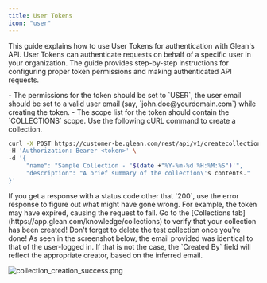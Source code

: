```yaml
---
title: User Tokens
icon: "user"
---
```


This guide explains how to use User Tokens for authentication with Glean's API. User Tokens can authenticate requests on behalf of a specific user in your organization. The guide provides step-by-step instructions for configuring proper token permissions and making authenticated API requests.

<Steps>

<Step title="Ensuring accurate token information">
- The permissions for the token should be set to `USER`, the user email should be set to a valid user email (say, `john.doe@yourdomain.com`) while creating the token.
- The scope list for the token should contain the `COLLECTIONS` scope.
</Step>

<Step title="Making the request">
Use the following cURL command to create a collection.

```bash cURL
curl -X POST https://customer-be.glean.com/rest/api/v1/createcollection \
-H 'Authorization: Bearer <token>' \
-d '{
     "name": "Sample Collection - '$(date +"%Y-%m-%d %H:%M:%S")'",
     "description": "A brief summary of the collection\'s contents."
}'
```

<Warning>
If you get a response with a status code other that `200`, use the error response to figure out what might have gone wrong. For example, the token may have expired, causing the request to fail.
</Warning>
</Step>

<Step title="Verifying the collection">
Go to the [Collections tab](https://app.glean.com/knowledge/collections) to verify that your collection has been created! Don't forget to delete the test collection once you're done!

<Tip>
As seen in the screenshot below, the email provided was identical to that of the user-logged in. If that is not the case, the `Created By` field will reflect the appropriate creator, based on the inferred email.
</Tip>

![collection_creation_success.png](https://user-images.githubusercontent.com/109058340/233598765-7982662c-e4cf-4727-ae06-92fc1b041ab4.png)
</Step>
</Steps>
